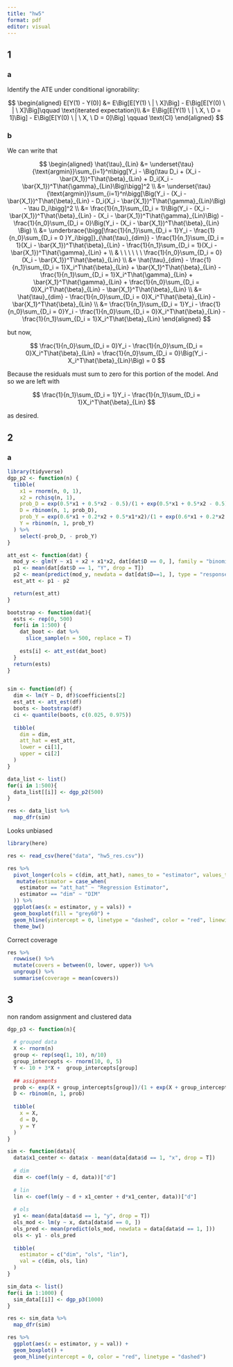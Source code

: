 ```yaml
---
title: "hw5"
format: pdf
editor: visual
---
```


## 1

### a

Identify the ATE under conditional ignorability:

$$
\begin{aligned}
E[Y(1) - Y(0)] &= E\Big[E[Y(1) \ | \ X]\Big]  - E\Big[E[Y(0) \ | \ X]\Big]\qquad \text{iterated expectation}\\
&= E\Big[E[Y(1) \ | \ X, \ D = 1]\Big]  - E\Big[E[Y(0) \ | \ X, \ D = 0]\Big] \qquad \text{CI}
\end{aligned}
$$

### b

We can write that

$$
\begin{aligned}
\hat{\tau}_{Lin} &= \underset{\tau}{\text{argmin}}\sum_{i=1}^n\bigg[Y_i - \Big(\tau D_i + (X_i - \bar{X_1})^T\hat{\beta}_{Lin} + D_i(X_i - \bar{X_1})^T\hat{\gamma}_{Lin}\Big)\bigg]^2 \\
&= \underset{\tau}{\text{argmin}}\sum_{i=1}^n\bigg[\Big(Y_i - (X_i - \bar{X_1})^T\hat{\beta}_{Lin} - D_i(X_i - \bar{X_1})^T\hat{\gamma}_{Lin}\Big) - \tau D_i\bigg]^2 \\
&= \frac{1}{n_1}\sum_{D_i = 1}\Big(Y_i - (X_i - \bar{X_1})^T\hat{\beta}_{Lin} - (X_i - \bar{X_1})^T\hat{\gamma}_{Lin}\Big) - \frac{1}{n_0}\sum_{D_i = 0}\Big(Y_i - (X_i - \bar{X_1})^T\hat{\beta}_{Lin} \Big) \\
&= \underbrace{\bigg[\frac{1}{n_1}\sum_{D_i = 1}Y_i - \frac{1}{n_0}\sum_{D_i = 0 }Y_i\bigg]}_{\hat{\tau}_{dim}} - \frac{1}{n_1}\sum_{D_i = 1}(X_i - \bar{X_1})^T\hat{\beta}_{Lin} - \frac{1}{n_1}\sum_{D_i = 1}(X_i - \bar{X_1})^T\hat{\gamma}_{Lin} + \\
 & \ \ \ \ \ \ \frac{1}{n_0}\sum_{D_i = 0}(X_i - \bar{X_1})^T\hat{\beta}_{Lin} \\
&= \hat{\tau}_{dim} - \frac{1}{n_1}\sum_{D_i = 1}X_i^T\hat{\beta}_{Lin} + \bar{X_1}^T\hat{\beta}_{Lin} - \frac{1}{n_1}\sum_{D_i = 1}X_i^T\hat{\gamma}_{Lin} + \bar{X_1}^T\hat{\gamma}_{Lin} + \frac{1}{n_0}\sum_{D_i = 0}X_i^T\hat{\beta}_{Lin} - \bar{X_1}^T\hat{\beta}_{Lin} \\
&= \hat{\tau}_{dim} - \frac{1}{n_0}\sum_{D_i = 0}X_i^T\hat{\beta}_{Lin} - \bar{X_1}^T\hat{\beta}_{Lin} \\
&= \frac{1}{n_1}\sum_{D_i = 1}Y_i - \frac{1}{n_0}\sum_{D_i = 0}Y_i - \frac{1}{n_0}\sum_{D_i = 0}X_i^T\hat{\beta}_{Lin} - \frac{1}{n_1}\sum_{D_i = 1}X_i^T\hat{\beta}_{Lin}
\end{aligned}
$$


but now,

$$
\frac{1}{n_0}\sum_{D_i = 0}Y_i - \frac{1}{n_0}\sum_{D_i = 0}X_i^T\hat{\beta}_{Lin} = \frac{1}{n_0}\sum_{D_i = 0}\Big(Y_i - X_i^T\hat{\beta}_{Lin}\Big) = 0
$$

Because the residuals must sum to zero for this portion of the model. And so we are left with


$$
\frac{1}{n_1}\sum_{D_i = 1}Y_i - \frac{1}{n_1}\sum_{D_i = 1}X_i^T\hat{\beta}_{Lin}
$$

as desired.

## 2

### a

```r
library(tidyverse)
dgp_p2 <- function(n) {
  tibble(
    x1 = rnorm(n, 0, 1),
    x2 = rchisq(n, 1),
    prob_D = exp(0.5*x1 + 0.5*x2 - 0.5)/(1 + exp(0.5*x1 + 0.5*x2 - 0.5)),
    D = rbinom(n, 1, prob_D),
    prob_Y = exp(0.6*x1 + 0.2*x2 + 0.5*x1*x2)/(1 + exp(0.6*x1 + 0.2*x2 + 0.5*x1*x2)),
    Y = rbinom(n, 1, prob_Y)
  ) %>% 
    select(-prob_D, - prob_Y)
}
```

```r

att_est <- function(dat) {
  mod_y <- glm(Y ~ x1 + x2 + x1*x2, dat[dat$D == 0, ], family = "binomial")
  p1 <- mean(dat[dat$D == 1, "Y", drop = T])
  p2 <- mean(predict(mod_y, newdata = dat[dat$D==1, ], type = "response"))
  est_att <- p1 - p2

  return(est_att)
}

bootstrap <- function(dat){
  ests <- rep(0, 500)
  for(i in 1:500) {
    dat_boot <- dat %>% 
      slice_sample(n = 500, replace = T)
    
    ests[i] <- att_est(dat_boot)
  }
  return(ests)
}


sim <- function(df) {
  dim <- lm(Y ~ D, df)$coefficients[2]
  est_att <- att_est(df)
  boots <- bootstrap(df)
  ci <- quantile(boots, c(0.025, 0.975))
  
  tibble(
    dim = dim,
    att_hat = est_att,
    lower = ci[1],
    upper = ci[2]
  )
}

data_list <- list()
for(i in 1:500){
  data_list[[i]] <- dgp_p2(500)
}

res <- data_list %>% 
  map_dfr(sim)

```

Looks unbiased

```r
library(here)

res <- read_csv(here("data", "hw5_res.csv"))

res %>% 
  pivot_longer(cols = c(dim, att_hat), names_to = "estimator", values_to = "vals") %>% 
   mutate(estimator = case_when(
    estimator == "att_hat" ~ "Regression Estimator",
    estimator == "dim" ~ "DIM"
  )) %>% 
  ggplot(aes(x = estimator, y = vals)) +
  geom_boxplot(fill = "grey60") +
  geom_hline(yintercept = 0, linetype = "dashed", color = "red", linewidth = 1) +
  theme_bw() 
```

Correct coverage

```r
res %>% 
  rowwise() %>% 
  mutate(covers = between(0, lower, upper)) %>% 
  ungroup() %>% 
  summarise(coverage = mean(covers))
```

## 3

non random assignment and clustered data


```r
dgp_p3 <- function(n){
  
  # grouped data
  X <- rnorm(n)
  group <- rep(seq(1, 10), n/10) 
  group_intercepts <- rnorm(10, 0, 5)
  Y <- 10 + 3*X +  group_intercepts[group]
  
  ## assignments
  prob <- exp(X + group_intercepts[group])/(1 + exp(X + group_intercepts[group]))
  D <- rbinom(n, 1, prob)
  
  tibble(
    x = X,
    d = D,
    y = Y
  )
}
```


```r
sim <- function(data){
  data$x1_center <- data$x - mean(data[data$d == 1, "x", drop = T])
  
  # dim
  dim <- coef(lm(y ~ d, data))["d"]
  
  # lin
  lin <- coef(lm(y ~ d + x1_center + d*x1_center, data))["d"]
  
  # ols
  y1 <- mean(data[data$d == 1, "y", drop = T])
  ols_mod <- lm(y ~ x, data[data$d == 0, ])
  ols_pred <- mean(predict(ols_mod, newdata = data[data$d == 1, ]))
  ols <- y1 - ols_pred
  
  tibble(
    estimator = c("dim", "ols", "lin"),
    val = c(dim, ols, lin)
  )
}
```

```r
sim_data <- list()
for(i in 1:1000) {
  sim_data[[i]] <- dgp_p3(1000)
}

res <- sim_data %>% 
  map_dfr(sim)
```

```r
res %>% 
  ggplot(aes(x = estimator, y = val)) +
  geom_boxplot() +
  geom_hline(yintercept = 0, color = "red", linetype = "dashed")
```

